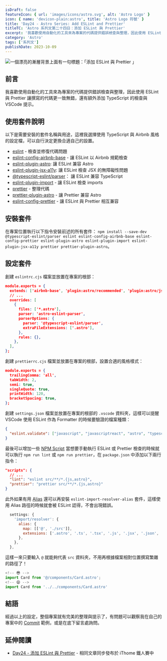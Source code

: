 ```yaml
---
isDraft: false
featureIcon: { url: 'images/icons/astro.svg', alt: 'Astro Logo' }
icon: { name: 'devicon-plain:astro', title: 'Astro Logo 符號' }
title: 'Day24 - Astro Series: Add ESLint and Prettier'
titleTC: 'Astro 系列文第二十四日：添加 ESLint 與 Prettier'
excerpt: '我喜歡使用自動化的工具來為專案的代碼提供錯誤檢查與整理，因此使用 ESLint 與 Prettier 讓撰寫的代碼更一致無錯，還有額外添加 TypeScript 的檢查與 VSCode 提示。'
category: 'Astro'
tags: ['系列文']
publishDate: 2023-10-09
---
```


![一個漂亮的漸層背景上面有一句標題：「添加 ESLint 與 Prettier 」](./day24-add-eslint-and-prettier.webp)

## 前言

我喜歡使用自動化的工具來為專案的代碼提供錯誤檢查與整理，因此使用 ESLint 與 Prettier 讓撰寫的代碼更一致無錯，還有額外添加 TypeScript 的檢查與 VSCode 提示。

## 使用套件說明

以下是需要安裝的套件名稱與用途，這裡我選擇使用 TypeScript 與 Airbnb 風格的設定檔，可以自行決定更換合適自己的設置。

- [eslint](https://eslint.org/) - 檢查並修復代碼問題
- [eslint-config-airbnb-base](https://github.com/airbnb/javascript) - 讓 ESLint 以 Airbnb 規範檢查
- [eslint-plugin-astro](https://github.com/ota-meshi/eslint-plugin-astro): 讓 ESLint 兼容 Astro
- [eslint-plugin-jsx-a11y](https://github.com/jsx-eslint/eslint-plugin-jsx-a11y): 讓 ESLint 檢查 JSX 的無障礙性問題
- [@typescript-eslint/parser](https://github.com/typescript-eslint/typescript-eslint)： 讓 ESLint 兼容 TypeScript
- [eslint-plugin-import](https://github.com/import-js/eslint-plugin-import) - 讓 ESLint 檢查 imports
- [prettier](https://prettier.io/) - 整理代碼
- [prettier-plugin-astro](https://github.com/withastro/prettier-plugin-astro) - 讓 Prettier 兼容 Astro
- [eslint-config-prettier](https://github.com/prettier/eslint-config-prettier) - 讓 ESLint 與 Prettier 相互兼容

## 安裝套件

在專案位置執行以下指令安裝前述的所有套件： `npm install --save-dev @typescript-eslint/parser eslint eslint-config-airbnb-base eslint-config-prettier eslint-plugin-astro eslint-plugin-import eslint-plugin-jsx-a11y prettier prettier-plugin-astro`。

## 設定套件

創建 `eslintrc.cjs` 檔案並放置在專案的根部：

```json
module.exports = {
  extends: ['airbnb-base', 'plugin:astro/recommended', 'plugin:astro/jsx-a11y-recommended', 'prettier'],
  // ...
  overrides: [
    {
      files: ['*.astro'],
      parser: 'astro-eslint-parser',
      parserOptions: {
        parser: '@typescript-eslint/parser',
        extraFileExtensions: ['.astro'],
      },
      rules: {},
    },
  ],
};

```

創建 `prettierrc.cjs` 檔案並放置在專案的根部，設置合適的風格樣式：

```json
module.exports = {
  trailingComma: 'all',
  tabWidth: 2,
  semi: true,
  singleQuote: true,
  printWidth: 120,
  bracketSpacing: true,
};

```

創建 `settings.json` 檔案並放置在專案的根部的 `.vscode` 資料夾，這樣可以提醒 VSCode 使用 ESLint 作為 Formatter 的時候要驗證的檔案種類：

```json
{
  "eslint.validate": ["javascript", "javascriptreact", "astro", "typescript", "typescriptreact"]
}
```

最後可以增加一些 [NPM Script](https://docs.npmjs.com/cli/v9/using-npm/scripts) 當想要手動執行 ESLint 或 Prettier 檢查的時候就可以執行 `npm run lint` 或 `npm run prettier`，在 `package.json` 中添加以下兩行指令：

```json
"scripts": {
  // ...
  "lint": "eslint src/**/*.{js,astro}",
  "prettier": "prettier src/**/*.{js,astro}"
}

```

此外如果有用 [Alias](https://docs.astro.build/en/guides/aliases/) 還可以再安裝 `eslint-import-resolver-alias` 套件，這樣使用 Alias 路徑的時候就會被 ESLint 認得，不會出現錯誤。

```jsx
  settings: {
    'import/resolver': {
      alias: {
        map: [['@', './src']],
        extensions: ['.astro', '.ts', '.tsx', '.js', '.jsx', '.json', '.vue'],
      },
    },
  },

```

這樣一來只要輸入 `@` 就能夠代表 `src` 資料夾，不用再根據檔案相對位置撰寫繁雜的路徑了！

```jsx
<!-- 😎 -->
import Card from '@/components/Card.astro';
<!-- 😫 -->
import Card from '../../components/Card.astro'

```

## 結語

經過以上的設定，整個專案就有完美的整理與提示了，有問題可以觀察我在自己的專案中的 [Commit](https://github.com/riceball-tw/wei-wei-web/commit/09005f3a1021dd5b1f27bb8a24679d96cca3b04e) 範例，或是在底下留言處詢問。

## 延伸閱讀

- [Day24 - 添加 ESLint 與 Prettier](https://ithelp.ithome.com.tw/articles/10336866) - 相同文章同步發布於 iThome 鐵人賽中
